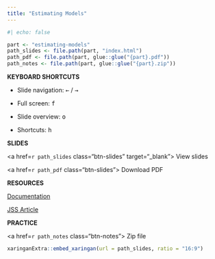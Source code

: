 ```yaml
---
title: "Estimating Models"
---
```


```r
#| echo: false

part <- "estimating-models"
path_slides <- file.path(part, "index.html")
path_pdf <- file.path(part, glue::glue("{part}.pdf"))
path_notes <- file.path(part, glue::glue("{part}.zip"))
```

::: {.grid}

::: {.g-col-3}

**KEYBOARD SHORTCUTS**

- Slide navigation: <kbd>←</kbd> / <kbd>→</kbd>

- Full screen: <kbd>f</kbd>

- Slide overview: <kbd>o</kbd>

- Shortcuts: <kbd>h</kbd>

:::

::: {.g-col-3}

::: {.class-buttons}

**SLIDES**

<a href=`r path_slides` class="btn-slides" target="_blank"><i class="fas fa-external-link-alt"></i> View slides</a>

<a href=`r path_pdf` class="btn-slides"><i class="fas fa-file-pdf"></i> Download PDF</a>

:::

:::

::: {.g-col-3}

::: {.class-buttons}

**RESOURCES**

<a href="https://jhelvy.github.io/logitr/" class="btn-notes"><i class="fas fa-external-link-alt"></i> Documentation</a>

<a href="https://doi.org/10.18637/jss.v105.i10" class="btn-notes"><i class="fas fa-external-link-alt"></i> JSS Article</a>

:::

:::

::: {.g-col-3}

::: {.class-buttons}

**PRACTICE**

<a href=`r path_notes` class="btn-notes"><i class="fas fa-download"></i> Zip file</a>

:::

:::

:::

```r
xaringanExtra::embed_xaringan(url = path_slides, ratio = "16:9")
```
